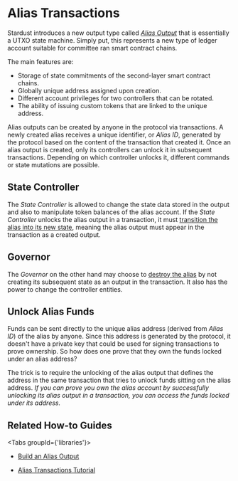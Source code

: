 # Alias Transactions

Stardust introduces a new output type called
[_Alias Output_](https://github.com/lzpap/tips/blob/master/tips/TIP-0018/tip-0018.md#alias-output) that is essentially a
UTXO state machine. Simply put, this represents a new type of ledger account suitable for committee ran smart contract
chains.

The main features are:

- Storage of state commitments of the second-layer smart contract chains.
- Globally unique address assigned upon creation.
- Different account privileges for two controllers that can be rotated.
- The ability of issuing custom tokens that are linked to the unique address.

Alias outputs can be created by anyone in the protocol via transactions. A newly created alias receives a unique
identifier, or _Alias ID_, generated by the protocol based on the content of the transaction that created it. Once an
alias output is created, only its controllers can unlock it in subsequent transactions. Depending on which controller
unlocks it, different commands or state mutations are possible.

## State Controller

 The _State Controller_ is allowed to change the state data stored in the output and also to manipulate token balances
 of the alias account. If the _State Controller_ unlocks the alias output in a transaction, it must
 [transition the alias into its new state](state-transitions.mdx), meaning the alias output must appear in the
 transaction as a created output.

## Governor

The _Governor_ on the other hand may choose to [destroy the alias](destroy.mdx) by not creating its subsequent state as
an output in the transaction. It also has the power to change the controller entities.

## Unlock Alias Funds

Funds can be sent directly to the unique alias address (derived from _Alias ID_) of the alias by anyone. Since this
address is generated by the protocol, it doesn't have a private key that could be used for signing transactions to prove
ownership. So how does one prove that they own the funds locked under an alias address?

The trick is to require the unlocking of the alias output that defines the address in the same transaction that tries
to unlock funds sitting on the alias address. _If you can prove you own the alias account by successfully unlocking its
alias output in a transaction, you can access the funds locked under its address._

## Related How-to Guides

<Tabs groupId={'libraries'}>
<TabItem value='iota.rs' label='iota.rs'>

- [Build an Alias Output](https://wiki.iota.org/shimmer/iota.rs/how_tos/build_alias_output/)

</TabItem>
<TabItem value="iota.js" label="iota.js">

- [Alias Transactions Tutorial](https://wiki.iota.org/shimmer/iotajs/tutorials/alias-transactions/introduction/)

</TabItem>
</Tabs>

